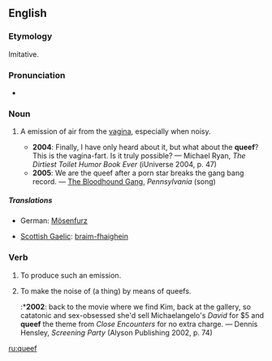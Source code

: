 ==English==

===Etymology===
Imitative.

===Pronunciation===
*{{IPA|/kwi:f/}}

===Noun===
{{en-noun}}

# {{vulgar}} A emission of air from the [[vagina]], especially when noisy.
#*'''2004''': Finally, I have only heard about it, but what about the '''queef'''?  This is the vagina-fart.  Is it truly possible? — Michael Ryan, ''The Dirtiest Toilet Humor Book Ever'' (iUniverse 2004, p. 47)
#*'''2005''': We are the queef after a porn star breaks the gang bang record. — [[w:Bloodhound Gang|The Bloodhound Gang]], ''Pennsylvania'' (song)

=====Translations=====
{{trans-top}}
*German: [[Mösenfurz]]
{{trans-mid}}
*[[Scottish Gaelic]]: [[braim-fhaighein]] {{m}}
{{trans-bottom}}

===Verb===
{{en-verb}}

# {{intransitive}} To produce such an emission.
# {{transitive}} To make the noise of (a thing) by means of queefs.
#:*'''2002''': back to the movie where we find Kim, back at the gallery, so catatonic and sex-obsessed she'd sell Michaelangelo's ''David'' for $5 and '''queef''' the theme from ''Close Encounters'' for no extra charge. — Dennis Hensley, ''Screening Party'' (Alyson Publishing 2002, p. 74)

[[ru:queef]]